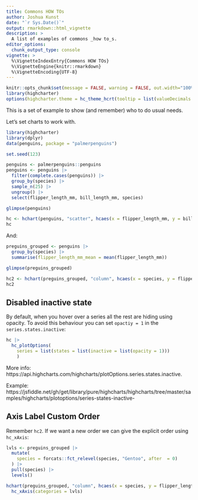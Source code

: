 ```yaml
---
title: Commons HOW TOs
author: Joshua Kunst
date: "`r Sys.Date()`"
output: rmarkdown::html_vignette
description: >
  A list of examples of commons _how to_s.
editor_options: 
  chunk_output_type: console
vignette: >
  %\VignetteIndexEntry{Commons HOW TOs}
  %\VignetteEngine{knitr::rmarkdown}
  %\VignetteEncoding{UTF-8}      
---
```


<script>
$(document).ready(function(){ 
  el = $(".page-header > h1")
  icon = "question-circle-o"
  text = el.text()
  text_new = "<span class=\"fa fa-" + icon  + "\"></span> " + text
  el.html(text_new) 
}) ;
</script>

```r
knitr::opts_chunk$set(message = FALSE, warning = FALSE, out.width="100%", eval = FALSE)
library(highcharter)
options(highcharter.theme = hc_theme_hcrt(tooltip = list(valueDecimals = 2)))
```

This is a set of example to show (and remember) who to do usual needs.

Let's set charts to work with.

```r
library(highcharter)
library(dplyr)
data(penguins, package = "palmerpenguins")

set.seed(123)

penguins <- palmerpenguins::penguins
penguins <- penguins |> 
  filter(complete.cases(penguins)) |> 
  group_by(species) |> 
  sample_n(25) |> 
  ungroup() |> 
  select(flipper_length_mm, bill_length_mm, species)

glimpse(penguins)

hc <- hchart(penguins, "scatter", hcaes(x = flipper_length_mm, y = bill_length_mm, group = species)) 
hc
```

And:

```r
preguins_grouped <- penguins |> 
  group_by(species) |> 
  summarise(flipper_length_mm_mean = mean(flipper_length_mm))

glimpse(preguins_grouped)

hc2 <- hchart(preguins_grouped, "column", hcaes(x = species, y = flipper_length_mm_mean))
hc2
```


## Disabled inactive state 

By default, when you hover over a series all the rest are hiding using opacity.
To avoid this behaviour you can set `opactiy = 1` in the `series.states.inactive`:

```r
hc |>
  hc_plotOptions(
    series = list(states = list(inactive = list(opacity = 1)))
    )
```

More info: https://api.highcharts.com/highcharts/plotOptions.series.states.inactive.

Example: https://jsfiddle.net/gh/get/library/pure/highcharts/highcharts/tree/master/samples/highcharts/plotoptions/series-states-inactive-

## Axis Label Custom Order

Remember `hc2`. If we want a new order we can give the explicit order
using `hc_xAxis`: 

```r
lvls <- preguins_grouped |> 
  mutate(
    species = forcats::fct_relevel(species, "Gentoo", after  = 0)
  ) |> 
  pull(species) |> 
  levels()

hchart(preguins_grouped, "column", hcaes(x = species, y = flipper_length_mm_mean)) |> 
  hc_xAxis(categories = lvls)
```


